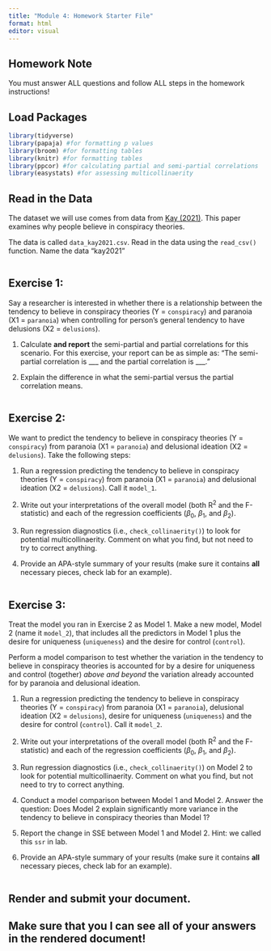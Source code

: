 ```yaml
---
title: "Module 4: Homework Starter File"
format: html
editor: visual
---
```


## Homework Note

You must answer ALL questions and follow ALL steps in the homework instructions!

## Load Packages

```r
library(tidyverse)
library(papaja) #for formatting p values
library(broom) #for formatting tables
library(knitr) #for formatting tables
library(ppcor) #for calculating partial and semi-partial correlations
library(easystats) #for assessing multicollinaerity
```

## Read in the Data

The dataset we will use comes from data from [Kay (2021)](https://www.sciencedirect.com/science/article/pii/S0092656621000659). This paper examines why people believe in conspiracy theories.

The data is called `data_kay2021.csv`. Read in the data using the `read_csv()` function. Name the data "kay2021"

```r



```

## Exercise 1:

Say a researcher is interested in whether there is a relationship between the tendency to believe in conspiracy theories (Y = `conspiracy`) and paranoia (X1 = `paranoia`) when controlling for person’s general tendency to have delusions (X2 = `delusions`).

1.  Calculate **and report** the semi-partial and partial correlations for this scenario. For this exercise, your report can be as simple as: "The semi-partial correlation is \_\_\_ and the partial correlation is \_\_\_."

2.  Explain the difference in what the semi-partial versus the partial correlation means.

```r




```

## Exercise 2:

We want to predict the tendency to believe in conspiracy theories (Y = `conspiracy`) from paranoia (X1 = `paranoia`) and delusional ideation (X2 = `delusions`). Take the following steps:

1.  Run a regression predicting the tendency to believe in conspiracy theories (Y = `conspiracy`) from paranoia (X1 = `paranoia`) and delusional ideation (X2 = `delusions`). Call it `model_1`.

2.  Write out your interpretations of the overall model (both R<sup>2</sup> and the F-statistic) and each of the regression coefficients ($\beta_0$, $\beta_1$, and $\beta_2$).

3.  Run regression diagnostics (i.e., `check_collinaerity()`) to look for potential multicollinaerity. Comment on what you find, but not need to try to correct anything.

4.  Provide an APA-style summary of your results (make sure it contains **all** necessary pieces, check lab for an example).

```r




```

## Exercise 3:

Treat the model you ran in Exercise 2 as Model 1. Make a new model, Model 2 (name it `model_2`), that includes all the predictors in Model 1 plus the desire for uniqueness (`uniqueness`) and the desire for control (`control`).

Perform a model comparison to test whether the variation in the tendency to believe in conspiracy theories is accounted for by a desire for uniqueness and control (together) *above and beyond* the variation already accounted for by paranoia and delusional ideation.

1.  Run a regression predicting the tendency to believe in conspiracy theories (Y = `conspiracy`) from paranoia (X1 = `paranoia`), delusional ideation (X2 = `delusions`), desire for uniqueness (`uniqueness`) and the desire for control (`control`). Call it `model_2`.

2.  Write out your interpretations of the overall model (both R<sup>2</sup> and the F-statistic) and each of the regression coefficients ($\beta_0$, $\beta_1$, and $\beta_2$).

3.  Run regression diagnostics (i.e., `check_collinaerity()`) on Model 2 to look for potential multicollinaerity. Comment on what you find, but not need to try to correct anything.

4.  Conduct a model comparison between Model 1 and Model 2. Answer the question: Does Model 2 explain significantly more variance in the tendency to believe in conspiracy theories than Model 1?

5.  Report the change in SSE between Model 1 and Model 2. Hint: we called this `ssr` in lab.

6.  Provide an APA-style summary of your results (make sure it contains **all** necessary pieces, check lab for an example).

```r




```

## Render and submit your document.

## **Make sure that you I can see all of your answers in the rendered document!**

